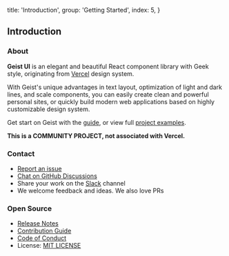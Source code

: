 
  title: 'Introduction',
  group: 'Getting Started',
  index: 5,
}

## Introduction

### About

**Geist UI** is an elegant and beautiful React component library with Geek style,
originating from [Vercel](https://vercel.com?utm_source=geist-ui&utm_campaign=oss) design system.

With Geist's unique advantages in text layout, optimization of light and dark lines, and scale components,
you can easily create clean and powerful personal sites, or quickly build modern web applications based on highly customizable design system.

Get start on Geist with the [guide](/en-us/guide/installation),
or view full [project examples](https://github.com/geist-org/geist-ui/tree/master/examples).

<Note label="" type="warning">
  <b>This is a COMMUNITY PROJECT, not associated with Vercel.</b>
</Note>

### Contact

- [Report an issue](https://github.com/geist-org/geist-ui/issues/new)
- [Chat on GitHub Discussions](https://github.com/geist-org/geist-ui/discussions)
- Share your work on the [Slack](https://github.com/geist-org/geist-ui/discussions/572) channel
- We welcome feedback and ideas. We also love PRs

### Open Source

- [Release Notes](https://github.com/geist-org/geist-ui/releases)
- [Contribution Guide](https://github.com/geist-org/geist-ui/blob/master/.github/CONTRIBUTING.md)
- [Code of Conduct](https://github.com/geist-org/geist-ui/blob/master/.github/CODE_OF_CONDUCT.md)
- License: [MIT LICENSE](https://github.com/geist-org/geist-ui/blob/master/LICENSE)


